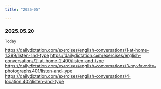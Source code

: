 ```yaml
---
title: "2025-05"

---
```


<Test></Test>

### 2025.05.20
`Today`

https://dailydictation.com/exercises/english-conversations/1-at-home-1.399/listen-and-type
https://dailydictation.com/exercises/english-conversations/2-at-home-2.400/listen-and-type
https://dailydictation.com/exercises/english-conversations/3-my-favorite-photographs.401/listen-and-type
https://dailydictation.com/exercises/english-conversations/4-location.402/listen-and-type
